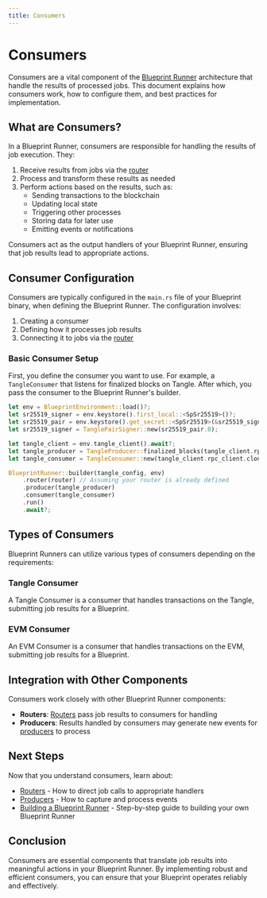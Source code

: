 ```yaml
---
title: Consumers
---
```



# Consumers

Consumers are a vital component of the [Blueprint Runner](/developers/blueprint-runner/introduction) architecture that handle the results of processed jobs. This document explains how consumers work, how to configure them, and best practices for implementation.

## What are Consumers?

In a Blueprint Runner, consumers are responsible for handling the results of job execution. They:

1. Receive results from jobs via the [router](/developers/blueprint-runner/routers)
2. Process and transform these results as needed
3. Perform actions based on the results, such as:
   - Sending transactions to the blockchain
   - Updating local state
   - Triggering other processes
   - Storing data for later use
   - Emitting events or notifications

Consumers act as the output handlers of your Blueprint Runner, ensuring that job results lead to appropriate actions.

## Consumer Configuration

Consumers are typically configured in the `main.rs` file of your Blueprint binary, when defining the Blueprint Runner. The configuration involves:

1. Creating a consumer
2. Defining how it processes job results
3. Connecting it to jobs via the [router](/developers/blueprint-runner/routers)

### Basic Consumer Setup

First, you define the consumer you want to use. For example, a `TangleConsumer` that listens for finalized blocks on Tangle. After which, you pass the consumer to the Blueprint Runner's builder.

```rust
let env = BlueprintEnvironment::load()?;
let sr25519_signer = env.keystore().first_local::<SpSr25519>()?;
let sr25519_pair = env.keystore().get_secret::<SpSr25519>(&sr25519_signer)?;
let sr25519_signer = TanglePairSigner::new(sr25519_pair.0);

let tangle_client = env.tangle_client().await?;
let tangle_producer = TangleProducer::finalized_blocks(tangle_client.rpc_client.clone()).await?;
let tangle_consumer = TangleConsumer::new(tangle_client.rpc_client.clone(), sr25519_signer);

BlueprintRunner::builder(tangle_config, env)
    .router(router) // Assuming your router is already defined
    .producer(tangle_producer)
    .consumer(tangle_consumer)
    .run()
    .await?;
```

## Types of Consumers

Blueprint Runners can utilize various types of consumers depending on the requirements:

### Tangle Consumer

A Tangle Consumer is a consumer that handles transactions on the Tangle, submitting job results for a Blueprint.

<GithubFileReaderDisplay
  url="https://github.com/tangle-network/blueprint/blob/7774ea42c4d3ec3ff7e170626de3ddce511d1f2f/crates/tangle-extra/src/consumer/mod.rs"
  fromLine={39}
  toLine={51}
  title="Tangle Consumer Definition"
/>

### EVM Consumer

An EVM Consumer is a consumer that handles transactions on the EVM, submitting job results for a Blueprint.

<GithubFileReaderDisplay
  url="https://github.com/tangle-network/blueprint/blob/7774ea42c4d3ec3ff7e170626de3ddce511d1f2f/crates/evm-extra/src/consumer/mod.rs"
  fromLine={44}
  toLine={54}
  title="EVM Consumer Definition"
/>

## Integration with Other Components

Consumers work closely with other Blueprint Runner components:

- **Routers**: [Routers](/developers/blueprint-runner/routers) pass job results to consumers for handling
- **Producers**: Results handled by consumers may generate new events for [producers](/developers/blueprint-runner/producers) to process

## Next Steps

Now that you understand consumers, learn about:

- [Routers](/developers/blueprint-runner/routers) - How to direct job calls to appropriate handlers
- [Producers](/developers/blueprint-runner/producers) - How to capture and process events
- [Building a Blueprint Runner](/developers/blueprint-runner/building) - Step-by-step guide to building your own Blueprint Runner

## Conclusion

Consumers are essential components that translate job results into meaningful actions in your Blueprint Runner. By implementing robust and efficient consumers, you can ensure that your Blueprint operates reliably and effectively.
